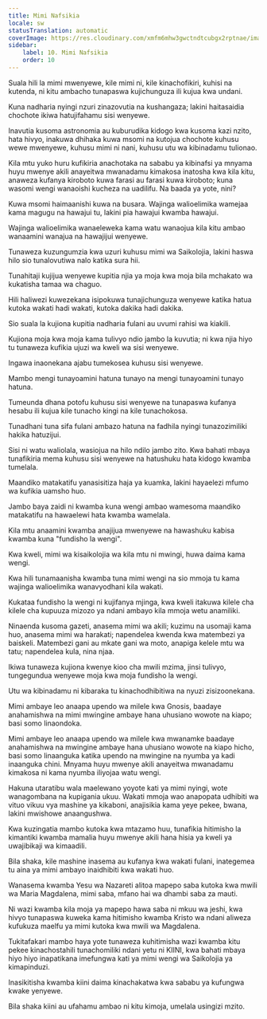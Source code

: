 ```yaml
---
title: Mimi Nafsikia
locale: sw
statusTranslation: automatic
coverImage: https://res.cloudinary.com/xmfm6mhw3gwctndtcubgx2rptnae/image/upload/v1741354419/small_cover_la_gran_rebelion_28716e29d2.webp
sidebar:
    label: 10. Mimi Nafsikia
    order: 10
---
```

Suala hili la mimi mwenyewe, kile mimi ni, kile kinachofikiri, kuhisi na kutenda, ni kitu ambacho tunapaswa kujichunguza ili kujua kwa undani.

Kuna nadharia nyingi nzuri zinazovutia na kushangaza; lakini haitasaidia chochote ikiwa hatujifahamu sisi wenyewe.

Inavutia kusoma astronomia au kuburudika kidogo kwa kusoma kazi nzito, hata hivyo, inakuwa dhihaka kuwa msomi na kutojua chochote kuhusu wewe mwenyewe, kuhusu mimi ni nani, kuhusu utu wa kibinadamu tulionao.

Kila mtu yuko huru kufikiria anachotaka na sababu ya kibinafsi ya mnyama huyu mwenye akili anayeitwa mwanadamu kimakosa inatosha kwa kila kitu, anaweza kufanya kiroboto kuwa farasi au farasi kuwa kiroboto; kuna wasomi wengi wanaoishi kucheza na uadilifu. Na baada ya yote, nini?

Kuwa msomi haimaanishi kuwa na busara. Wajinga walioelimika wamejaa kama magugu na hawajui tu, lakini pia hawajui kwamba hawajui.

Wajinga walioelimika wanaeleweka kama watu wanaojua kila kitu ambao wanaamini wanajua na hawajijui wenyewe.

Tunaweza kuzungumzia kwa uzuri kuhusu mimi wa Saikolojia, lakini haswa hilo sio tunalovutiwa nalo katika sura hii.

Tunahitaji kujijua wenyewe kupitia njia ya moja kwa moja bila mchakato wa kukatisha tamaa wa chaguo.

Hili haliwezi kuwezekana isipokuwa tunajichunguza wenyewe katika hatua kutoka wakati hadi wakati, kutoka dakika hadi dakika.

Sio suala la kujiona kupitia nadharia fulani au uvumi rahisi wa kiakili.

Kujiona moja kwa moja kama tulivyo ndio jambo la kuvutia; ni kwa njia hiyo tu tunaweza kufikia ujuzi wa kweli wa sisi wenyewe.

Ingawa inaonekana ajabu tumekosea kuhusu sisi wenyewe.

Mambo mengi tunayoamini hatuna tunayo na mengi tunayoamini tunayo hatuna.

Tumeunda dhana potofu kuhusu sisi wenyewe na tunapaswa kufanya hesabu ili kujua kile tunacho kingi na kile tunachokosa.

Tunadhani tuna sifa fulani ambazo hatuna na fadhila nyingi tunazozimiliki hakika hatuzijui.

Sisi ni watu waliolala, wasiojua na hilo ndilo jambo zito. Kwa bahati mbaya tunafikiria mema kuhusu sisi wenyewe na hatushuku hata kidogo kwamba tumelala.

Maandiko matakatifu yanasisitiza haja ya kuamka, lakini hayaelezi mfumo wa kufikia uamsho huo.

Jambo baya zaidi ni kwamba kuna wengi ambao wamesoma maandiko matakatifu na hawaelewi hata kwamba wamelala.

Kila mtu anaamini kwamba anajijua mwenyewe na hawashuku kabisa kwamba kuna "fundisho la wengi".

Kwa kweli, mimi wa kisaikolojia wa kila mtu ni mwingi, huwa daima kama wengi.

Kwa hili tunamaanisha kwamba tuna mimi wengi na sio mmoja tu kama wajinga walioelimika wanavyodhani kila wakati.

Kukataa fundisho la wengi ni kujifanya mjinga, kwa kweli itakuwa kilele cha kilele cha kupuuza mizozo ya ndani ambayo kila mmoja wetu anamiliki.

Ninaenda kusoma gazeti, anasema mimi wa akili; kuzimu na usomaji kama huo, anasema mimi wa harakati; napendelea kwenda kwa matembezi ya baiskeli. Matembezi gani au mkate gani wa moto, anapiga kelele mtu wa tatu; napendelea kula, nina njaa.

Ikiwa tunaweza kujiona kwenye kioo cha mwili mzima, jinsi tulivyo, tungegundua wenyewe moja kwa moja fundisho la wengi.

Utu wa kibinadamu ni kibaraka tu kinachodhibitiwa na nyuzi zisizoonekana.

Mimi ambaye leo anaapa upendo wa milele kwa Gnosis, baadaye anahamishwa na mimi mwingine ambaye hana uhusiano wowote na kiapo; basi somo linaondoka.

Mimi ambaye leo anaapa upendo wa milele kwa mwanamke baadaye anahamishwa na mwingine ambaye hana uhusiano wowote na kiapo hicho, basi somo linaanguka katika upendo na mwingine na nyumba ya kadi inaanguka chini. Mnyama huyu mwenye akili anayeitwa mwanadamu kimakosa ni kama nyumba iliyojaa watu wengi.

Hakuna utaratibu wala maelewano yoyote kati ya mimi nyingi, wote wanagombana na kupigania ukuu. Wakati mmoja wao anapopata udhibiti wa vituo vikuu vya mashine ya kikaboni, anajisikia kama yeye pekee, bwana, lakini mwishowe anaangushwa.

Kwa kuzingatia mambo kutoka kwa mtazamo huu, tunafikia hitimisho la kimantiki kwamba mamalia huyu mwenye akili hana hisia ya kweli ya uwajibikaji wa kimaadili.

Bila shaka, kile mashine inasema au kufanya kwa wakati fulani, inategemea tu aina ya mimi ambayo inaidhibiti kwa wakati huo.

Wanasema kwamba Yesu wa Nazareti alitoa mapepo saba kutoka kwa mwili wa Maria Magdalena, mimi saba, mfano hai wa dhambi saba za mauti.

Ni wazi kwamba kila moja ya mapepo hawa saba ni mkuu wa jeshi, kwa hivyo tunapaswa kuweka kama hitimisho kwamba Kristo wa ndani aliweza kufukuza maelfu ya mimi kutoka kwa mwili wa Magdalena.

Tukitafakari mambo haya yote tunaweza kuhitimisha wazi kwamba kitu pekee kinachostahili tunachomiliki ndani yetu ni KIINI, kwa bahati mbaya hiyo hiyo inapatikana imefungwa kati ya mimi wengi wa Saikolojia ya kimapinduzi.

Inasikitisha kwamba kiini daima kinachakatwa kwa sababu ya kufungwa kwake yenyewe.

Bila shaka kiini au ufahamu ambao ni kitu kimoja, umelala usingizi mzito.

